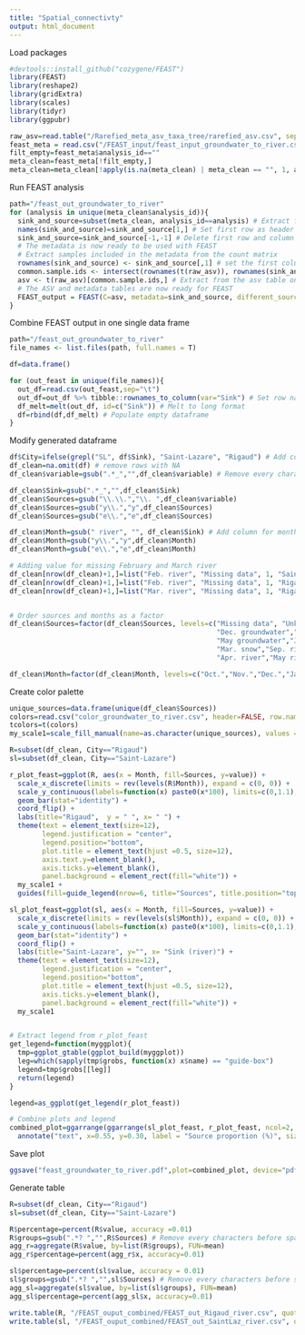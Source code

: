 ```yaml
---
title: "Spatial_connectivty"
output: html_document
---
```


Load packages 
```r
#devtools::install_github("cozygene/FEAST")
library(FEAST)
library(reshape2)
library(gridExtra)
library(scales)
library(tidyr)
library(ggpubr)
```

```r
raw_asv=read.table("/Rarefied_meta_asv_taxa_tree/rarefied_asv.csv", sep=",", row.names=1, header=TRUE, check.names=FALSE) 
feast_meta = read.csv("/FEAST_input/feast_input_groundwater_to_river.csv")
filt_empty=feast_meta$analysis_id==""
meta_clean=feast_meta[!filt_empty,]
meta_clean=meta_clean[!apply(is.na(meta_clean) | meta_clean == "", 1, all),]
```

Run FEAST analysis 
```r
path="/feast_out_groundwater_to_river"
for (analysis in unique(meta_clean$analysis_id)){
  sink_and_source=subset(meta_clean, analysis_id==analysis) # Extract from the metadata file the analysis to be done. 
  names(sink_and_source)=sink_and_source[1,] # Set first row as header
  sink_and_source=sink_and_source[-1,-1] # Delete first row and column
  # The metadata is now ready to be used with FEAST
  # Extract samples included in the metadata from the count matrix 
  rownames(sink_and_source) <- sink_and_source[,1] # set the first column containing the sample ID as row names 
  common.sample.ids <- intersect(rownames(t(raw_asv)), rownames(sink_and_source)) # Identify common samples between ASV and metadata
  asv <- t(raw_asv)[common.sample.ids,] # Extract from the asv table only the samples listed in common.sample.ids
  # The ASV and metadata tables are now ready for FEAST 
  FEAST_output = FEAST(C=asv, metadata=sink_and_source, different_sources_flag = 1, dir_path=path, outfile=analysis)
} 
```

Combine FEAST output in one single data frame 
```r
path="/feast_out_groundwater_to_river"
file_names <- list.files(path, full.names = T)

df=data.frame()

for (out_feast in unique(file_names)){
  out_df=read.csv(out_feast,sep="\t")
  out_df=out_df %>% tibble::rownames_to_column(var="Sink") # Set row name as first column values
  df_melt=melt(out_df, id=c("Sink")) # Melt to long format
  df=rbind(df,df_melt) # Populate empty dataframe 
} 
```

Modify generated dataframe
```r
df$City=ifelse(grepl("SL", df$Sink), "Saint-Lazare", "Rigaud") # Add column for city 
df_clean=na.omit(df) # remove rows with NA 
df_clean$variable=gsub(".*_","",df_clean$variable) # Remove every characters before underscore

df_clean$Sink=gsub(".*_","",df_clean$Sink)
df_clean$Sources=gsub("\\.\\.","\\. ",df_clean$variable)
df_clean$Sources=gsub("y\\.","y",df_clean$Sources)
df_clean$Sources=gsub("e\\.","e",df_clean$Sources)

df_clean$Month=gsub(" river", "", df_clean$Sink) # Add column for months 
df_clean$Month=gsub("y\\.","y",df_clean$Month)
df_clean$Month=gsub("e\\.","e",df_clean$Month)

# Adding value for missing February and March river 
df_clean[nrow(df_clean)+1,]=list("Feb. river", "Missing data", 1, "Saint-Lazare", "Missing data", "Feb.") # Adding missing February for Saint-Lazare
df_clean[nrow(df_clean)+1,]=list("Feb. river", "Missing data", 1, "Rigaud", "Missing data", "Feb.") # Adding missing February for Rigaud 
df_clean[nrow(df_clean)+1,]=list("Mar. river", "Missing data", 1, "Rigaud", "Missing data", "Mar.")# Adding missing March for Rigaud 


# Order sources and months as a factor
df_clean$Sources=factor(df_clean$Sources, levels=c("Missing data", "Unknown", "Sep. groundwater","Oct. groundwater","Nov. groundwater",
                                                   "Dec. groundwater","Jan. groundwater","Feb. groundwater","Mar. groundwater","Apr. groundwater",
                                                   "May groundwater","June groundwater","July groundwater","Nov. snow","Jan. snow", "Feb. snow", 
                                                   "Mar. snow","Sep. river","Oct. river","Nov. river","Dec. river","Jan. river","Mar. river",
                                                   "Apr. river","May river","June river","July river")) 

df_clean$Month=factor(df_clean$Month, levels=c("Oct.","Nov.","Dec.","Jan.","Feb.","Mar.","Apr.","May","June","July","Aug."))
```

Create color palette 
```r
unique_sources=data.frame(unique(df_clean$Sources))
colors=read.csv("color_groundwater_to_river.csv", header=FALSE, row.names = 1)
tcolors=t(colors)
my_scale1=scale_fill_manual(name=as.character(unique_sources), values = tcolors, na.translate=FALSE, drop=FALSE, limits = force)
```

```r
R=subset(df_clean, City=="Rigaud")
sl=subset(df_clean, City=="Saint-Lazare")

r_plot_feast=ggplot(R, aes(x = Month, fill=Sources, y=value)) + 
  scale_x_discrete(limits = rev(levels(R$Month)), expand = c(0, 0)) +
  scale_y_continuous(labels=function(x) paste0(x*100), limits=c(0,1.1), expand = c(0, 0)) +
  geom_bar(stat="identity") +
  coord_flip() +
  labs(title="Rigaud",  y = " ", x= " ") + 
  theme(text = element_text(size=12),
        legend.justification = "center",
        legend.position="bottom", 
        plot.title = element_text(hjust =0.5, size=12),
        axis.text.y=element_blank(), 
        axis.ticks.y=element_blank(), 
        panel.background = element_rect(fill="white")) +
  my_scale1 + 
  guides(fill=guide_legend(nrow=6, title="Sources", title.position="top", title.hjust = 0.55))

sl_plot_feast=ggplot(sl, aes(x = Month, fill=Sources, y=value)) + 
  scale_x_discrete(limits = rev(levels(sl$Month)), expand = c(0, 0)) +
  scale_y_continuous(labels=function(x) paste0(x*100), limits=c(0,1.1), expand = c(0, 0)) +
  geom_bar(stat="identity") +
  coord_flip() +
  labs(title="Saint-Lazare", y="", x= "Sink (river)") + 
  theme(text = element_text(size=12),
        legend.justification = "center",
        legend.position="bottom", 
        plot.title = element_text(hjust =0.5, size=12),
        axis.ticks.y=element_blank(),
        panel.background = element_rect(fill="white")) +
  my_scale1 


# Extract legend from r_plot_feast
get_legend=function(myggplot){
  tmp=ggplot_gtable(ggplot_build(myggplot))
  leg=which(sapply(tmp$grobs, function(x) x$name) == "guide-box")
  legend=tmp$grobs[[leg]]
  return(legend)
}

legend=as_ggplot(get_legend(r_plot_feast))

# Combine plots and legend 
combined_plot=ggarrange(ggarrange(sl_plot_feast, r_plot_feast, ncol=2, labels=c("a","b"), legend="none", widths =c(1,0.985)), legend, nrow=2, heights=c(1,0.4)) + 
  annotate("text", x=0.55, y=0.30, label = "Source proportion (%)", size = 4)
``` 
Save plot 
```r
ggsave("feast_groundwater_to_river.pdf",plot=combined_plot, device="pdf", path="/image/", width=16.5, height = 16.5, units = "cm")
```

Generate table 
```r
R=subset(df_clean, City=="Rigaud")
sl=subset(df_clean, City=="Saint-Lazare")

R$percentage=percent(R$value, accuracy =0.01)
R$groups=gsub(".*? ","",R$Sources) # Remove every characters before space
agg_r=aggregate(R$value, by=list(R$groups), FUN=mean) 
agg_r$percentage=percent(agg_r$x, accuracy=0.01)

sl$percentage=percent(sl$value, accuracy = 0.01)
sl$groups=gsub(".*? ","",sl$Sources) # Remove every characters before space
agg_sl=aggregate(sl$value, by=list(sl$groups), FUN=mean) 
agg_sl$percentage=percent(agg_sl$x, accuracy=0.01)

write.table(R, "/FEAST_ouput_combined/FEAST_out_Rigaud_river.csv", quote=FALSE, sep=",", row.names = FALSE)
write.table(sl, "/FEAST_ouput_combined/FEAST_out_SaintLaz_river.csv", quote=FALSE, sep=",", row.names = FALSE)
```

